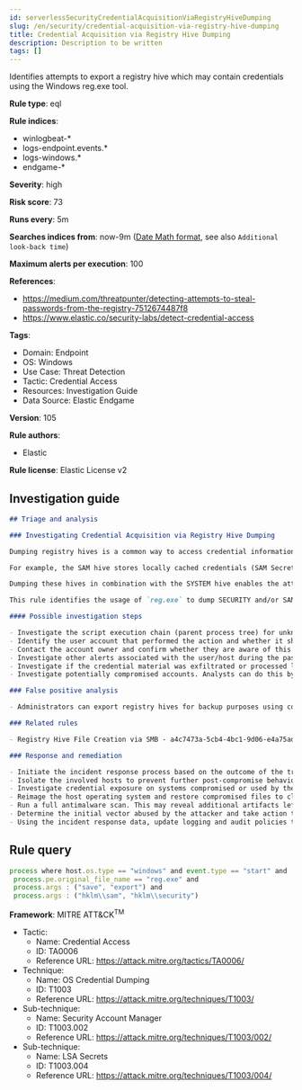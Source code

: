```yaml
---
id: serverlessSecurityCredentialAcquisitionViaRegistryHiveDumping
slug: /en/security/credential-acquisition-via-registry-hive-dumping
title: Credential Acquisition via Registry Hive Dumping
description: Description to be written
tags: []
---
```


<div id="credential-acquisition-via-registry-hive-dumping"></div>

Identifies attempts to export a registry hive which may contain credentials using the Windows reg.exe tool.

**Rule type**: eql

**Rule indices**: 

* winlogbeat-*
* logs-endpoint.events.*
* logs-windows.*
* endgame-*

**Severity**: high

**Risk score**: 73

**Runs every**: 5m

**Searches indices from**: now-9m ([Date Math format](((ref))/common-options.html#date-math), see also <DocLink id="serverlessSecurityRulesUiCreate" section="set-the-rules-schedule">`Additional look-back time`</DocLink>)

**Maximum alerts per execution**: 100

**References**: 

* https://medium.com/threatpunter/detecting-attempts-to-steal-passwords-from-the-registry-7512674487f8
* https://www.elastic.co/security-labs/detect-credential-access

**Tags**: 

* Domain: Endpoint
* OS: Windows
* Use Case: Threat Detection
* Tactic: Credential Access
* Resources: Investigation Guide
* Data Source: Elastic Endgame

**Version**: 105

**Rule authors**: 

* Elastic

**Rule license**: Elastic License v2

## Investigation guide

```markdown
## Triage and analysis

### Investigating Credential Acquisition via Registry Hive Dumping

Dumping registry hives is a common way to access credential information as some hives store credential material.

For example, the SAM hive stores locally cached credentials (SAM Secrets), and the SECURITY hive stores domain cached credentials (LSA secrets).

Dumping these hives in combination with the SYSTEM hive enables the attacker to decrypt these secrets.

This rule identifies the usage of `reg.exe` to dump SECURITY and/or SAM hives, which potentially indicates the compromise of the credentials stored in the host.

#### Possible investigation steps

- Investigate the script execution chain (parent process tree) for unknown processes. Examine their executable files for prevalence, whether they are located in expected locations, and if they are signed with valid digital signatures.
- Identify the user account that performed the action and whether it should perform this kind of action.
- Contact the account owner and confirm whether they are aware of this activity.
- Investigate other alerts associated with the user/host during the past 48 hours.
- Investigate if the credential material was exfiltrated or processed locally by other tools.
- Investigate potentially compromised accounts. Analysts can do this by searching for login events (e.g., 4624) to the target host.

### False positive analysis

- Administrators can export registry hives for backup purposes using command line tools like `reg.exe`. Check whether the user is legitamitely performing this kind of activity.

### Related rules

- Registry Hive File Creation via SMB - a4c7473a-5cb4-4bc1-9d06-e4a75adbc494

### Response and remediation

- Initiate the incident response process based on the outcome of the triage.
- Isolate the involved hosts to prevent further post-compromise behavior.
- Investigate credential exposure on systems compromised or used by the attacker to ensure all compromised accounts are identified. Reset passwords for these accounts and other potentially compromised credentials, such as email, business systems, and web services.
- Reimage the host operating system and restore compromised files to clean versions.
- Run a full antimalware scan. This may reveal additional artifacts left in the system, persistence mechanisms, and malware components.
- Determine the initial vector abused by the attacker and take action to prevent reinfection through the same vector.
- Using the incident response data, update logging and audit policies to improve the mean time to detect (MTTD) and the mean time to respond (MTTR).
```

## Rule query

```js
process where host.os.type == "windows" and event.type == "start" and
 process.pe.original_file_name == "reg.exe" and
 process.args : ("save", "export") and
 process.args : ("hklm\\sam", "hklm\\security")

```

**Framework**: MITRE ATT&CK<sup>TM</sup>

* Tactic:
    * Name: Credential Access
    * ID: TA0006
    * Reference URL: https://attack.mitre.org/tactics/TA0006/
* Technique:
    * Name: OS Credential Dumping
    * ID: T1003
    * Reference URL: https://attack.mitre.org/techniques/T1003/
* Sub-technique:
    * Name: Security Account Manager
    * ID: T1003.002
    * Reference URL: https://attack.mitre.org/techniques/T1003/002/
* Sub-technique:
    * Name: LSA Secrets
    * ID: T1003.004
    * Reference URL: https://attack.mitre.org/techniques/T1003/004/

